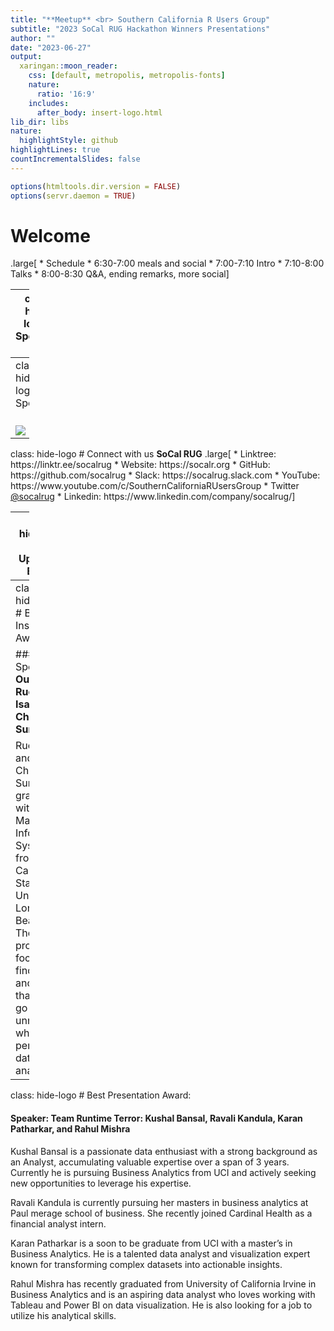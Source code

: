 ```yaml
---
title: "**Meetup** <br> Southern California R Users Group"
subtitle: "2023 SoCal RUG Hackathon Winners Presentations"
author: ""
date: "2023-06-27"
output: 
  xaringan::moon_reader:
    css: [default, metropolis, metropolis-fonts]
    nature:
      ratio: '16:9'
    includes:
      after_body: insert-logo.html
lib_dir: libs
nature:
  highlightStyle: github
highlightLines: true
countIncrementalSlides: false
---
```


```r
options(htmltools.dir.version = FALSE)
options(servr.daemon = TRUE)
```

# Welcome

.large[
* Schedule
    * 6:30-7:00 meals and social
    * 7:00-7:10 Intro
    * 7:10-8:00 Talks
    * 8:00-8:30 Q&A, ending remarks, more social
]

---
class: hide-logo
# Sponsors
<br>
<br>
  
![](images/UCI_Merage_Business_School.jpg)
---
class: hide-logo
# Sponsors
<br>
<br>

![](images/MDS-Homepage-Header-1536x512.jpg)

---
class: hide-logo
# Connect with us
**SoCal RUG**
.large[
* Linktree: https://linktr.ee/socalrug
* Website: https://socalr.org
* GitHub: https://github.com/socalrug
* Slack: https://socalrug.slack.com
* YouTube: https://www.youtube.com/c/SouthernCaliforniaRUsersGroup
* Twitter [@socalrug](https://twitter.com/socalrug)
* Linkedin: https://www.linkedin.com/company/socalrug/
]

---
class: hide-logo
# Upcoming Events

### 7/18 - TBA 

We are very excited for our next meetups, and we will announce them soon.

If you have any recommendations for local speakers or presenters, or if you want to learn more about a specific topic, please let us know!

---
class: hide-logo
# Best Insight Award:

#### Speaker: **Outliers: Ruchi Isaac and Chakrapani Suresh**

Ruchi Isaac and Chakrapani Suresh are graduates with their Masters in Information Systems from California State University Long Beach. Their project focused on finding data anomalies that would go mostly unnoticed while performing data analysis.

---
class: hide-logo
# Best Presentation Award:

#### Speaker: **Team Runtime Terror: Kushal Bansal, Ravali Kandula, Karan Patharkar, and Rahul Mishra**
Kushal Bansal is a passionate data enthusiast with a strong background as an Analyst, accumulating valuable expertise over a span of 3 years. Currently he is pursuing Business Analytics from UCI and actively seeking new opportunities to leverage his expertise.  

Ravali Kandula is currently pursuing her masters in business analytics at Paul merage school of business. She recently joined Cardinal Health as a financial analyst intern.  

Karan Patharkar is a soon to be graduate from UCI with a master's in Business Analytics. He is a talented data analyst and visualization expert known for transforming complex datasets into actionable insights.  

Rahul Mishra has recently graduated from University of California Irvine in Business Analytics and is an aspiring data analyst who loves working with Tableau and Power BI on data visualization. He is also looking for a job to utilize his analytical skills.

